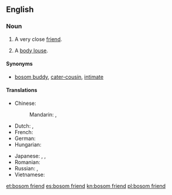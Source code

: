 ==English==

===Noun===
{{en-noun|head=[[bosom]] [[friend]]}}

# A very close [[friend]].
# {{slang|euphemistic}} A [[body louse]].

====Synonyms====
* {{sense|very close friend}} [[bosom buddy]], [[cater-cousin]], [[intimate]]

====Translations====
{{trans-top|very close friend}}
* Chinese:
*: Mandarin: {{t|cmn|知己|tr=zhījǐ|sc=Hani}}, {{t|cmn|知音|tr=zhīyīn|sc=Hani}}
* Dutch: {{t-|nl|getrouwe|m|f}}, {{t-|nl|boezem vriend}}
* French: {{t-|fr|ami(e) intime|m|f}}
* German: {{t+|de|Busenfreund|m}}
* Hungarian: {{t+|hu|kebelbarát}}
{{trans-mid}}
* Japanese: {{t+|ja|親友|tr=しんゆう, shin'yū|sc=Jpan}}, {{t-|ja|親しい友達|tr=したしいともだち, shitashii tomodachi|sc=Jpan}}, {{t-|ja|心安い友人|tr=こころやすいゆうじん, kokoroyasui yūjin|sc=Jpan}}
* Romanian: {{t-|ro|fârtat|m}}
* Russian: {{t+|ru|закадычный друг|m|tr=zakadýčnyj drug|sc=Cyrl}}, {{t-|ru|близкий друг|m|tr=blízkij drug|sc=Cyrl}}
* Vietnamese: {{t+|vi|tri kỷ}}
{{trans-bottom}}

[[et:bosom friend]]
[[es:bosom friend]]
[[kn:bosom friend]]
[[pl:bosom friend]]